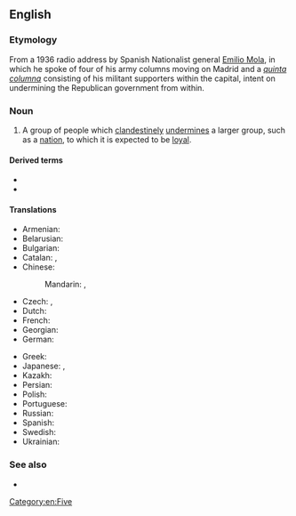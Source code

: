 ==English==
{{wikipedia}}

===Etymology===
From a 1936 radio address by Spanish Nationalist general [[w:Emilio Mola|Emilio Mola]], in which he spoke of four of his army columns moving on Madrid and a ''[[quinta columna]]'' consisting of his militant supporters within the capital, intent on undermining the Republican government from within.

===Noun===
{{en-noun}}

# {{lb|en|dated}} A group of people which [[clandestine]]ly [[undermine]]s a larger group, such as a [[nation]], to which it is expected to be [[loyal]].

====Derived terms====
* {{l|en|fifth columnism}}
* {{l|en|fifth columnist}}

====Translations====
{{trans-top|a group of people which clandestinely undermines a larger group, such as a nation, to which it is expected to be loyal}}
* Armenian: {{t+|hy|հինգերորդ շարասյուն|sc=Armn}}
* Belarusian: {{t|be|пятая калона|f|tr=pjátaja kalóna|sc=Cyrl}}
* Bulgarian: {{t|bg|пета колона|f|tr=péta kolóna|sc=Cyrl}}
* Catalan: {{t|ca|cinquena columna|f}}, {{t|ca|quinta columna|f}}
* Chinese:
*: Mandarin: {{t+|cmn|第五縱隊|sc=Hani}}, {{t+|cmn|第五纵队|tr=dì wǔ zòngduì|sc=Hani}}
* Czech: {{t|cs|pátá kolona|f}}, {{t|cs|vnitřní nepřítel|m}}
* Dutch: {{t|nl|vijfde colonne|m|f}}
* French: {{t+|fr|cinquième colonne|f}}
* Georgian: {{t|ka|მეხუთე კოლონა}}
* German: {{t|de|Fünfte Kolonne|f}}
{{trans-mid}}
* Greek: {{t|el|πέμπτη φάλαγγα|sc=Grek}}
* Japanese: {{t|ja|第五列|tr=だいごれつ, daigoretsu|sc=Jpan}}, {{t|ja|第5列|tr=だいごれつ, daigoretsu|alt=第５列|sc=Jpan}}
* Kazakh: {{t|kk|бесінші лек|sc=Cyrl}}
* Persian: {{t|fa|ستون پنجم|tr=sotun panjom|sc=fa-Arab}}
* Polish: {{t+|pl|piąta kolumna|f}}
* Portuguese: {{t|pt|quinta coluna|f}}
* Russian: {{t+|ru|пя́тая коло́нна|f}}
* Spanish: {{t+|es|quinta columna|f}}
* Swedish: {{t+|sv|femtekolonn|c}}
* Ukrainian: {{t|uk|п'ята колона|f|tr=p'játa kolóna|sc=Cyrl}}
{{trans-bottom}}

===See also===
* {{l|en|agent provocateur}}

[[Category:en:Five]]